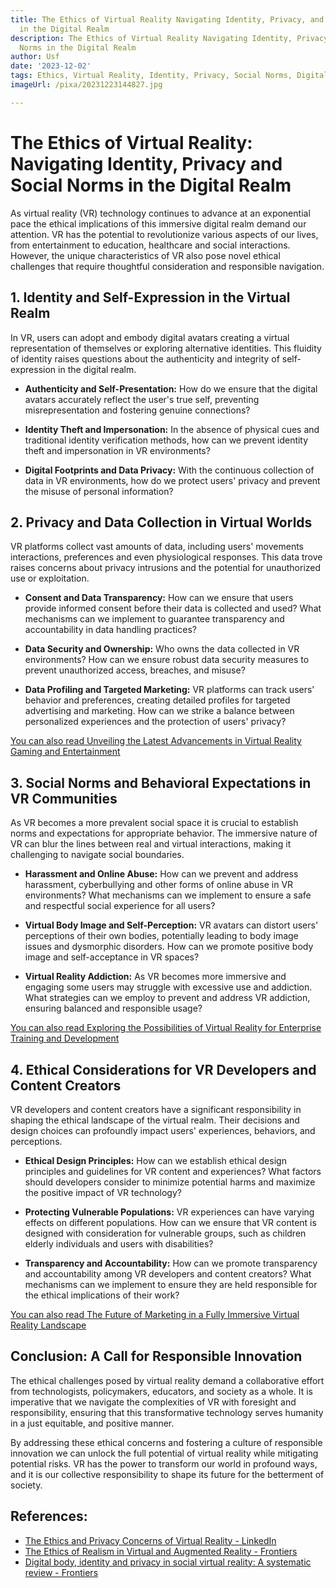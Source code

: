 ```yaml
---
title: The Ethics of Virtual Reality Navigating Identity, Privacy, and Social Norms
  in the Digital Realm
description: The Ethics of Virtual Reality Navigating Identity, Privacy, and Social
  Norms in the Digital Realm
author: Usf
date: '2023-12-02'
tags: Ethics, Virtual Reality, Identity, Privacy, Social Norms, Digital Realm
imageUrl: /pixa/20231223144827.jpg

---
```

# **The Ethics of  Virtual Reality: Navigating Identity,  Privacy and Social Norms in the Digital Realm**

As virtual reality (VR) technology continues to  advance at an exponential pace the ethical implications of  this immersive digital  realm demand our attention. VR has  the potential to revolutionize various aspects  of our lives,  from entertainment to education, healthcare and social interactions. However, the unique  characteristics of  VR also pose novel ethical challenges that require thoughtful consideration and responsible navigation.

##  **1. Identity and Self-Expression in the Virtual Realm**

In VR,  users can adopt and embody digital avatars  creating a virtual representation of themselves or exploring  alternative identities. This fluidity of identity raises questions about the authenticity and integrity of self-expression in the digital realm.

- **Authenticity and Self-Presentation:** How do we ensure  that the digital avatars accurately reflect the user's true self, preventing misrepresentation and fostering genuine connections?


- **Identity Theft  and Impersonation:** In the absence  of physical cues and traditional identity verification methods, how can we prevent identity  theft and impersonation in VR environments?


- **Digital Footprints and Data Privacy:** With the  continuous collection of data in VR environments, how do we protect users' privacy and prevent the misuse of personal information?


## **2. Privacy  and  Data Collection in  Virtual Worlds**

VR platforms collect  vast amounts of data, including users' movements interactions, preferences and even physiological responses. This data trove raises concerns about privacy intrusions and the potential for unauthorized use or exploitation.

- **Consent and Data  Transparency:** How can we ensure that  users provide informed consent before their data is collected and used?  What mechanisms can we implement to guarantee transparency and  accountability  in  data handling practices?


- **Data  Security and Ownership:** Who owns the  data collected in  VR environments? How can we ensure robust data security measures to prevent unauthorized access, breaches, and misuse?


- **Data Profiling and Targeted Marketing:** VR platforms can track users' behavior and  preferences, creating detailed profiles for targeted advertising  and marketing. How can we strike a balance between personalized experiences and the protection of users' privacy?

[You can also read Unveiling the Latest Advancements in Virtual  Reality Gaming and  Entertainment](Unveiling%20the%20Latest%20Advancements%20in%20Virtual%20Reality%20Gaming%20and%20Entertainment)


## **3. Social Norms and Behavioral  Expectations in VR Communities**

As VR becomes a more prevalent social space it is crucial to  establish norms and expectations for appropriate behavior. The immersive nature of VR can blur the lines between real and virtual interactions, making it challenging  to  navigate social boundaries.

- **Harassment and Online Abuse:** How can we prevent  and address harassment, cyberbullying and other forms of online abuse in VR environments? What mechanisms can we implement to ensure a safe and  respectful social experience for all users?


- **Virtual Body Image and Self-Perception:** VR avatars can distort  users' perceptions of their own bodies, potentially  leading to body image  issues and dysmorphic disorders. How can we promote positive body image and self-acceptance in VR spaces?


- **Virtual  Reality Addiction:** As VR becomes more immersive and engaging some users may struggle with excessive use and addiction. What strategies  can we employ to prevent and address VR addiction, ensuring balanced and responsible usage?

[You can also read Exploring the Possibilities of Virtual Reality for Enterprise Training and Development](Exploring%20the%20Possibilities%20of%20Virtual%20Reality%20for%20Enterprise%20Training%20and%20Development)


## **4. Ethical Considerations  for  VR  Developers and Content Creators**

VR developers and content creators have a significant responsibility in shaping the ethical landscape of the virtual realm. Their decisions and design choices can profoundly impact users' experiences, behaviors, and perceptions.

-  **Ethical Design Principles:** How can we establish ethical design principles and guidelines for VR content and experiences? What factors should developers consider to minimize potential harms and maximize the positive impact  of VR technology?


- **Protecting Vulnerable  Populations:** VR experiences  can have varying  effects on different populations. How can we ensure that VR content is designed with consideration for vulnerable groups,  such as children elderly individuals and  users with disabilities?


- **Transparency and Accountability:** How can  we promote transparency and  accountability among VR  developers and content  creators? What mechanisms can we  implement to ensure they are held responsible for the ethical implications  of their work?

[You can also read The  Future of Marketing in a Fully Immersive  Virtual Reality Landscape](The%20Future%20of%20Marketing%20in%20a%20Fully%20Immersive%20Virtual%20Reality%20Landscape)


## **Conclusion:  A Call for Responsible Innovation**

The ethical challenges posed by virtual reality demand a collaborative effort from technologists, policymakers, educators,  and society as a whole. It  is imperative that we  navigate the complexities of VR with foresight and responsibility, ensuring that this transformative technology serves humanity in a  just equitable, and positive manner.

By addressing these ethical concerns and fostering a culture of responsible innovation we can unlock the full  potential of virtual  reality while mitigating potential risks. VR has the power  to  transform our world in profound ways, and it is our collective responsibility  to shape its future for  the  betterment of society.

## References:
- [The Ethics and Privacy Concerns of Virtual Reality - LinkedIn](https://www.linkedin.com/pulse/ethics-privacy-concerns-virtual-reality-znanye)
- [The Ethics of Realism in Virtual and Augmented Reality - Frontiers](https://www.frontiersin.org/articles/10.3389/frvir.2020.00001)
- [Digital body, identity and privacy in social virtual reality: A systematic review - Frontiers](https://www.frontiersin.org/articles/10.3389/frvir.2022.974652)
